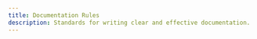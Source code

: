 ```yaml
---
title: Documentation Rules
description: Standards for writing clear and effective documentation.
---
```


<Cards>
    <Card
        title="Conventional Commits"
        description="Standards for writing clear and effective commit messages."
        href="/styleguide/documentation-rules/commit"
    />
    <Card
        title="Commenting Practices"
        description="Best practices for writing clear and effective comments in code."
        href="/styleguide/documentation-rules/commnets"
    />
    <Card
        title="Markdown Formatting"
        description="Best practices for writing Markdown documentation."
        href="/styleguide/documentation-rules/markdown"
    />
    <Card
        title="Semantic Versioning"
        description="Standards for managing versioning"
        href="/styleguide/documentation-rules/versioning"
    />
</Cards>